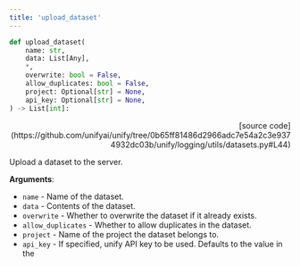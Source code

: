 ```yaml
---
title: 'upload_dataset'
---
```


```python
def upload_dataset(
    name: str,
    data: List[Any],
    *,
    overwrite: bool = False,
    allow_duplicates: bool = False,
    project: Optional[str] = None,
    api_key: Optional[str] = None,
) -> List[int]:
```

<p align="right">[source code](https://github.com/unifyai/unify/tree/0b65ff81486d2966adc7e54a2c3e9374932dc03b/unify/logging/utils/datasets.py#L44)</p>

Upload a dataset to the server.

**Arguments**:

- `name` - Name of the dataset.
- `data` - Contents of the dataset.
- `overwrite` - Whether to overwrite the dataset if it already exists.
- `allow_duplicates` - Whether to allow duplicates in the dataset.
- `project` - Name of the project the dataset belongs to.
- `api_key` - If specified, unify API key to be used. Defaults to the value in the